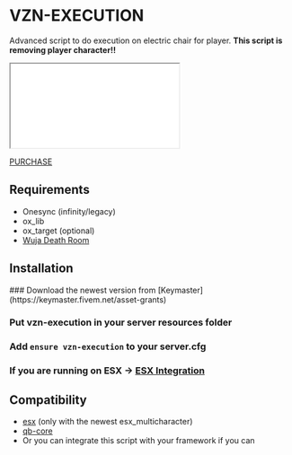 
# VZN-EXECUTION

Advanced script to do execution on electric chair for player. **This script is removing player character!!**

<iframe
    className="aspect-video w-full"
    src={"https://www.youtube.com/embed/@TODO"}
    title="VZN Execution preview"
    allow="accelerometer; autoplay; clipboard-write; encrypted-media; gyroscope; picture-in-picture"
></iframe>

[PURCHASE](https://vzn-scripts.tebex.io/package/@TODO)

## Requirements

-   Onesync (infinity/legacy)
-   ox_lib
-   ox_target (optional)
-   [Wuja Death Room](https://wuja-maps.tebex.io/package/6312401)

## Installation

<Steps>
### Download the newest version from [Keymaster](https://keymaster.fivem.net/asset-grants)

### Put vzn-execution in your server resources folder

### Add `ensure vzn-execution` to your server.cfg

### If you are running on ESX -> [ESX Integration](./vzn-execution/integration/esx.mdx)

</Steps>

## Compatibility

-   [esx](https://github.com/esx-framework/esx_core) (only with the newest esx_multicharacter)
-   [qb-core](https://github.com/qbcore-framework/qb-core)
-   Or you can integrate this script with your framework if you can
